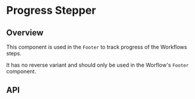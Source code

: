 
<Meta of={ProgressStepperStories} />

# Progress Stepper

<ResourceLinks
  sourceCode="https://github.com/cultureamp/kaizen-design-system/tree/main/packages/components/src/Workflow"
  figma="https://www.figma.com/file/IJTy1JpS4Xyop5cQwroRje/%F0%9F%9B%A0%EF%B8%8F-Self-reflection%3A-Build-Handoff?node-id=188%3A62005&t=x4zyx07E2G3BmKGw-1"
  designGuidelines="https://cultureamp.atlassian.net/wiki/spaces/DesignSystem/pages/3064989884/Documentation"
  className="!mb-8"
/>

<KaioLegacyDocsNotification version="1.16.0" />

<KAIOInstallation exportNames="ProgressStepper" isFuture />

## Overview

This component is used in the `Footer` to track progress of the Workflows steps.

It has no reverse variant and should only be used in the Worflow's `Footer` component.

<Canvas of={ProgressStepperStories.Playground} />
<Controls of={ProgressStepperStories.Playground} />

## API

<DocsStory of={ProgressStepperStories.ProgressStates} />

<DocsStory of={ProgressStepperStories.AllStepsComplete} />

<DocsStory of={ProgressStepperStories.FewerSteps} />

<DocsStory of={ProgressStepperStories.EightSteps} />
